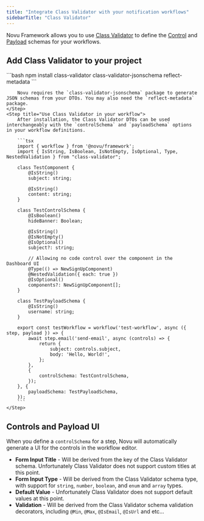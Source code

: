 ```yaml
---
title: "Integrate Class Validator with your notification workflows"
sidebarTitle: "Class Validator"
---
```


Novu Framework allows you to use [Class Validator](https://www.npmjs.com/package/class-validator) to define the [Control](/framework/controls) and [Payload](/concepts/payload) schemas for your workflows.

## Add Class Validator to your project

<Steps>
    <Step title="Install Class Validator Packages">
        ```bash
        npm install class-validator class-validator-jsonschema reflect-metadata
        ```

        Novu requires the `class-validator-jsonschema` package to generate JSON schemas from your DTOs. You may also need the `reflect-metadata` package.
    </Step>
    <Step title="Use Class Validator in your workflow">
        After installation, the Class Validator DTOs can be used interchangeably with the `controlSchema` and `payloadSchema` options in your workflow definitions.

        ```tsx
        import { workflow } from '@novu/framework';
        import { IsString, IsBoolean, IsNotEmpty, IsOptional, Type, NestedValidation } from "class-validator";
        
        class TestComponent {
            @IsString()
            subject: string;
      
            @IsString()
            content: string;
        }
        
        class TestControlSchema {
            @IsBoolean()
            hideBanner: Boolean;
      
            @IsString()
            @IsNotEmpty()
            @IsOptional()
            subject?: string;
      
            // Allowing no code control over the component in the Dashboard UI
            @Type(() => NewSignUpComponent)
            @NestedValidation({ each: true })
            @IsOptional()
            components?: NewSignUpComponent[];
        }
        
        class TestPayloadSchema {
            @IsString()
            username: string;
        }

        export const testWorkflow = workflow('test-workflow', async ({ step, payload }) => {
            await step.email('send-email', async (controls) => {
                return {
                    subject: controls.subject,
                    body: 'Hello, World!',
                };
            },
            {
                controlSchema: TestControlSchema,
            });
        }, {
            payloadSchema: TestPayloadSchema,
        });
        ```
    </Step>

</Steps>

## Controls and Payload UI

When you define a `controlSchema` for a step, Novu will automatically generate a UI for the controls in the workflow editor.

- **Form Input Title** - Will be derived from the key of the Class Validator schema. Unfortunately Class Validator does not support custom titles at this point.
- **Form Input Type** - Will be derived from the Class Validator schema type, with support for `string`, `number`, `boolean`, and `enum` and `array` types.
- **Default Value** - Unfortunately Class Validator does not support default values at this point.
- **Validation** - Will be derived from the Class Validator schema validation decorators, including `@Min`, `@Max`, `@IsEmail`, `@IsUrl` and etc...
